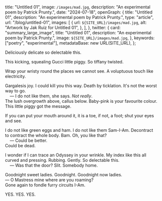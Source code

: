 
  title: "Untitled 01",
  image: `/images/mad.jpg`,
  description: "An experimental poem by Patrick Prunty.",
  date: "2024-07-18",
  openGraph: {
    title: "Untitled 01",
    description: "An experimental poem by Patrick Prunty.",
    type: "article",
    url: "/blog/untitled-01",
    images: [
      {
        url: `${SITE_URL}/images/mad.jpg`,
        alt: "Artwork by Jak Ruiz for Untitled 01",
      },
    ],
  },
  twitter: {
    card: "summary_large_image",
    title: "Untitled 01",
    description: "An experimental poem by Patrick Prunty.",
    image: `${SITE_URL}/images/mad.jpg`,
  },
  keywords: ["poetry", "experimental"],
    metadataBase: new URL(SITE_URL),
};

Deliciously delicate so delectable this.

This kicking, squealing Gucci little piggy. So tiffany twisted.

Wrap your wristy round the places we cannot see. A voluptuous touch like electricity.

Gargalesis joy. I could kill you this way. Death by ticklation. It's not the worst way to go. \
&nbsp;&nbsp;&nbsp;&nbsp;— I do not like them, she says. _Not really_. \
The lush overgrowth above, callus below. Baby-pink is your favourite colour. This little piggy got the message.

If you can put your mouth around it, it is a toe, if not, a foot; shut your eyes and see.

I do not like green eggs and ham. I do not like them Sam-I-Am. Decontract to contract the whole body. Bam. Oh, you like that? \
&nbsp;&nbsp;&nbsp;&nbsp;— Could be better. \
Could be dead.

I wonder if I can trace an Odyssey in your wrinkle. My index like this all curved and pressing. Rubbing. Gently. So delectable this. \
&nbsp;&nbsp;&nbsp;&nbsp;— Was that the door? Slit. Somebody home.

Goodnight sweet ladies. Goodnight. Goodnight now ladies. \
— O Mastress mine where are you roaming? \
Gone again to fondle furry circuits I-Am.

YES. YES. YES.